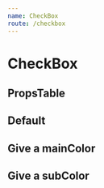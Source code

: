 ```yaml
---
name: CheckBox
route: /checkbox
---
```




# CheckBox

## PropsTable

<PropsTable of={CheckBoxPropsTable} />

## Default

<Playground>
  <CheckBox
    item={{
      label: 'label',
      value: 'value',
    }}
    checked
  />
  <CheckBox
    item={{
      label: 'label',
      value: 'value',
    }}
    subColor='#000'
    checked
  />
</Playground>

## Give a mainColor

<Playground>
  <CheckBox
    item={{
      label: 'label',
      value: 'value',
    }}
    mainColor='danger'
    checked
  />
  <CheckBox
    item={{
      label: 'label',
      value: 'value',
    }}
    mainColor='primary'
    checked
  />
  <CheckBox
    item={{
      label: 'label',
      value: 'value',
    }}
    mainColor='light_gray'
    checked
  />
  <CheckBox
    item={{
      label: 'label',
      value: 'value',
    }}
    mainColor='#41FF2B'
    checked
  />
</Playground>

## Give a subColor

<Playground>
  <CheckBox
    item={{
      label: 'label',
      value: 'value',
    }}
    mainColor='danger'
    subColor='dark_gray'
    checked
  />
  <CheckBox
    item={{
      label: 'label',
      value: 'value',
    }}
    mainColor='primary'
    subColor='gray'
    checked
  />
  <CheckBox
    item={{
      label: 'label',
      value: 'value',
    }}
    mainColor='light_gray'
    subColor='purple'
    checked
  />
  <CheckBox
    item={{
      label: 'label',
      value: 'value',
    }}
    mainColor='#41FF2B'
    subColor='#000'
    checked
  />
</Playground>
